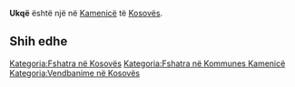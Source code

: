 {{Fshat në 
 | Emri                = Ukqë
 | EmriAlt                = 
 | NAME_SHORT_FORM=      
 | NAME_GENERIC=      
 | NAME_SORT_NAME_RO=      UKQE
 | FULL_NAME_RO = Ukqë
 | FULL_NAME_ND_RO=Ukqe
 | SORT_NAME_RG=UKQE
 | FULL_NAME_RG=Ukqë
 | FULL_NAME_ND_RG=Ukqe
 | SRP_NAME_SHORT_FORM=      
 | SRP_NAME_GENERIC=      
 | SRP_NAME_SORT_NAME_RO=      
 | SRP_FULL_NAME_RO = 
 | SRP_FULL_NAME_ND_RO=
 | SRP_SORT_NAME_RG=
 | SRP_FULL_NAME_RG=
 | SRP_FULL_NAME_ND_RG=
 | Emri (Rasa dhanore) = 
 | Figura              = 
 | Shteti              = Kosovo
 | Komuna              = Kamenicë
 | Kodi postar         = 
 | Sipërfaqja          = 

 | Popullsia           = 

 | Regj. i popullsisë  = 
 | Dend. e popullsisë  = 
 | Faqja zyrtare       = 
 <!--- Koordinatat ----> 
 | Gjerësia            = 42.8175
 | Gjatësia            = 20.608333
 | Lartësia            = 
}}
'''Ukqë''' është një [[]] në [[Kamenicë]] të [[Kosovës]].

<!-- == Gjeografia == -->
<!-- == Historia == -->
<!-- == Demografia == -->
== Shih edhe ==
{{Komuna Kamenicë}}
{{Kosovo-Administrata-Cung}}

[[Kategoria:Fshatra në Kosovës]]
[[Kategoria:Fshatra në Kommunes Kamenicë]]
[[Kategoria:Vendbanime në Kosovës]]